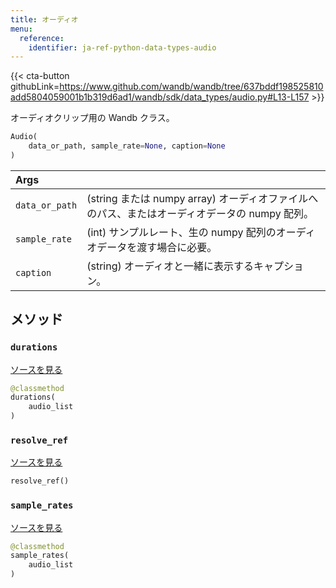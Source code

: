 ```yaml
---
title: オーディオ
menu:
  reference:
    identifier: ja-ref-python-data-types-audio
---
```


{{< cta-button githubLink=https://www.github.com/wandb/wandb/tree/637bddf198525810add5804059001b1b319d6ad1/wandb/sdk/data_types/audio.py#L13-L157 >}}

オーディオクリップ用の Wandb クラス。

```python
Audio(
    data_or_path, sample_rate=None, caption=None
)
```

| Args |  |
| :--- | :--- |
|  `data_or_path` |  (string または numpy array) オーディオファイルへのパス、またはオーディオデータの numpy 配列。 |
|  `sample_rate` |  (int) サンプルレート、生の numpy 配列のオーディオデータを渡す場合に必要。 |
|  `caption` |  (string) オーディオと一緒に表示するキャプション。 |

## メソッド

### `durations`

[ソースを見る](https://www.github.com/wandb/wandb/tree/637bddf198525810add5804059001b1b319d6ad1/wandb/sdk/data_types/audio.py#L115-L117)

```python
@classmethod
durations(
    audio_list
)
```

### `resolve_ref`

[ソースを見る](https://www.github.com/wandb/wandb/tree/637bddf198525810add5804059001b1b319d6ad1/wandb/sdk/data_types/audio.py#L131-L143)

```python
resolve_ref()
```

### `sample_rates`

[ソースを見る](https://www.github.com/wandb/wandb/tree/637bddf198525810add5804059001b1b319d6ad1/wandb/sdk/data_types/audio.py#L119-L121)

```python
@classmethod
sample_rates(
    audio_list
)
```